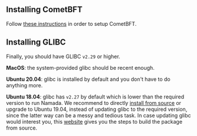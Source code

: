 ## Installing CometBFT

Follow [these instructions](../../installing-cometbft.mdx) in order to setup CometBFT.

## Installing GLIBC
Finally, you should have GLIBC `v2.29` or higher.

**MacOS**: the system-provided glibc should be recent enough.

**Ubuntu 20.04**: glibc is installed by default and you don't have to do anything more.

**Ubuntu 18.04**: glibc has `v2.27` by default which is lower than the required version to run Namada. We recommend to directly [install from source](../source.mdx) or upgrade to Ubuntu 19.04, instead of updating glibc to the required version, since the latter way can be a messy and tedious task. In case updating glibc would interest you, this [website](http://www.linuxfromscratch.org/lfs/view/9.0-systemd/chapter05/glibc.html) gives you the steps to build the package from source.
